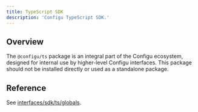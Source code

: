 ```yaml
---
title: TypeScript SDK
description: 'Configu TypeScript SDK.'
---
```


## Overview

The `@configu/ts` package is an integral part of the Configu ecosystem, designed for internal use by higher-level Configu interfaces. This package should not be installed directly or used as a standalone package.

## Reference

See [interfaces/sdk/ts/globals](/interfaces/sdk/ts/globals).
